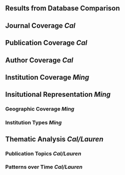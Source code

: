 ## Results from Database Comparison

## Journal Coverage *Cal*

## Publication Coverage *Cal*

## Author Coverage *Cal*

## Institution Coverage *Ming*

## Insitutional Representation *Ming*

### Geographic Coverage *Ming*

### Institution Types *Ming* {#sec-inst-rep}

## Thematic Analysis *Cal/Lauren*

### Publication Topics *Cal/Lauren*

### Patterns over Time *Cal/Lauren*

